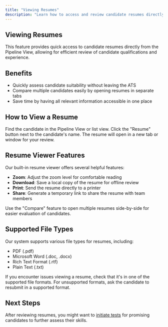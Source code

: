 ```yaml
---
title: "Viewing Resumes"
description: "Learn how to access and review candidate resumes directly from the Pipeline View"
---
```


## Viewing Resumes

This feature provides quick access to candidate resumes directly from the Pipeline View, allowing for efficient review of candidate qualifications and experience.

## Benefits

- Quickly assess candidate suitability without leaving the ATS
- Compare multiple candidates easily by opening resumes in separate tabs
- Save time by having all relevant information accessible in one place

## How to View a Resume

<Steps>
  <Step title="Locate the Candidate">
    Find the candidate in the Pipeline View or list view.
  </Step>
  <Step title="Click Resume Button">
    Click the "Resume" button next to the candidate's name.
  </Step>
  <Step title="Review Resume">
    The resume will open in a new tab or window for your review.
  </Step>
</Steps>

## Resume Viewer Features

Our built-in resume viewer offers several helpful features:

- **Zoom**: Adjust the zoom level for comfortable reading
- **Download**: Save a local copy of the resume for offline review
- **Print**: Send the resume directly to a printer
- **Share**: Generate a temporary link to share the resume with team members

<Tip>
  Use the "Compare" feature to open multiple resumes side-by-side for easier evaluation of candidates.
</Tip>

## Supported File Types

Our system supports various file types for resumes, including:

- PDF (.pdf)
- Microsoft Word (.doc, .docx)
- Rich Text Format (.rtf)
- Plain Text (.txt)

<Warning>
  If you encounter issues viewing a resume, check that it's in one of the supported file formats. For unsupported formats, ask the candidate to resubmit in a supported format.
</Warning>

## Next Steps

After reviewing resumes, you might want to [initiate tests](/candidate-pipeline-view/initiating-tests) for promising candidates to further assess their skills.